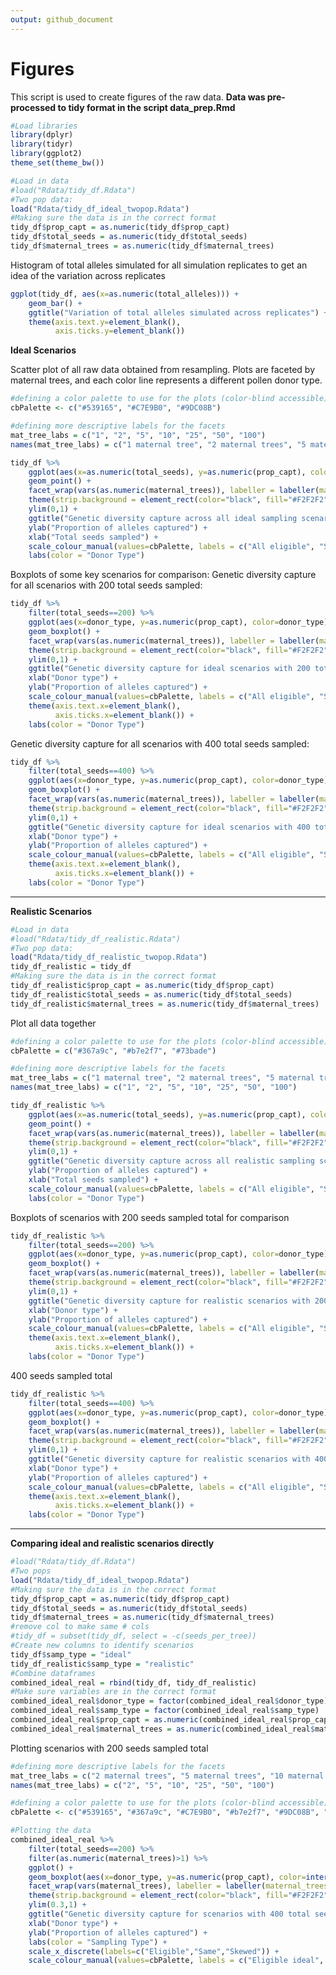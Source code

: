 ```yaml
---
output: github_document
---
```


# Figures 
This script is used to create figures of the raw data. 
**Data was pre-processed to tidy format in the script data_prep.Rmd**

```r
#Load libraries 
library(dplyr)
library(tidyr)
library(ggplot2)
theme_set(theme_bw())

#Load in data 
#load("Rdata/tidy_df.Rdata")
#Two pop data:
load("Rdata/tidy_df_ideal_twopop.Rdata")
#Making sure the data is in the correct format
tidy_df$prop_capt = as.numeric(tidy_df$prop_capt)
tidy_df$total_seeds = as.numeric(tidy_df$total_seeds)
tidy_df$maternal_trees = as.numeric(tidy_df$maternal_trees)
```

Histogram of total alleles simulated for all simulation replicates to get an idea of the variation across replicates
```r
ggplot(tidy_df, aes(x=as.numeric(total_alleles))) +
    geom_bar() +
    ggtitle("Variation of total alleles simulated across replicates") +
    theme(axis.text.y=element_blank(),
          axis.ticks.y=element_blank())
```

**Ideal Scenarios**  
  
Scatter plot of all raw data obtained from resampling. Plots are faceted by maternal trees, and each color line represents a different pollen donor type. 
```r
#defining a color palette to use for the plots (color-blind accessible)
cbPalette <- c("#539165", "#C7E9B0", "#9DC08B")

#defining more descriptive labels for the facets 
mat_tree_labs = c("1", "2", "5", "10", "25", "50", "100")
names(mat_tree_labs) = c("1 maternal tree", "2 maternal trees", "5 maternal trees", "10 maternal trees", "25 maternal trees", "50 maternal trees", "100 maternal trees")

tidy_df %>% 
    ggplot(aes(x=as.numeric(total_seeds), y=as.numeric(prop_capt), color=donor_type)) +
    geom_point() +
    facet_wrap(vars(as.numeric(maternal_trees)), labeller = labeller(maternal_trees = mat_tree_labs)) +
    theme(strip.background = element_rect(color="black", fill="#F2F2F2", linetype="solid")) +
    ylim(0,1) + 
    ggtitle("Genetic diversity capture across all ideal sampling scenarios") +
    ylab("Proportion of alleles captured") + 
    xlab("Total seeds sampled") + 
    scale_colour_manual(values=cbPalette, labels = c("All eligible", "Single", "Skewed")) + 
    labs(color = "Donor Type")
```

Boxplots of some key scenarios for comparison: 
Genetic diversity capture for all scenarios with 200 total seeds sampled: 
```r
tidy_df %>% 
    filter(total_seeds==200) %>% 
    ggplot(aes(x=donor_type, y=as.numeric(prop_capt), color=donor_type)) +
    geom_boxplot() +
    facet_wrap(vars(as.numeric(maternal_trees)), labeller = labeller(maternal_trees = mat_tree_labs)) +
    theme(strip.background = element_rect(color="black", fill="#F2F2F2", linetype="solid")) +
    ylim(0,1) + 
    ggtitle("Genetic diversity capture for ideal scenarios with 200 total seeds sampled") +
    xlab("Donor type") +
    ylab("Proportion of alleles captured") +
    scale_colour_manual(values=cbPalette, labels = c("All eligible", "Single", "Skewed")) +
    theme(axis.text.x=element_blank(),
          axis.ticks.x=element_blank()) + 
    labs(color = "Donor Type")
```

Genetic diversity capture for all scenarios with 400 total seeds sampled: 
```r
tidy_df %>% 
    filter(total_seeds==400) %>% 
    ggplot(aes(x=donor_type, y=as.numeric(prop_capt), color=donor_type)) +
    geom_boxplot() +
    facet_wrap(vars(as.numeric(maternal_trees)), labeller = labeller(maternal_trees = mat_tree_labs)) +
    theme(strip.background = element_rect(color="black", fill="#F2F2F2", linetype="solid")) +
    ylim(0,1) + 
    ggtitle("Genetic diversity capture for ideal scenarios with 400 total seeds sampled") +
    xlab("Donor type") +
    ylab("Proportion of alleles captured") +
    scale_colour_manual(values=cbPalette, labels = c("All eligible", "Single", "Skewed")) +
    theme(axis.text.x=element_blank(),
          axis.ticks.x=element_blank()) + 
    labs(color = "Donor Type")
```
***   
  
**Realistic Scenarios**

```r
#Load in data
#load("Rdata/tidy_df_realistic.Rdata")
#Two pop data:
load("Rdata/tidy_df_realistic_twopop.Rdata")
tidy_df_realistic = tidy_df
#Making sure the data is in the correct format
tidy_df_realistic$prop_capt = as.numeric(tidy_df$prop_capt)
tidy_df_realistic$total_seeds = as.numeric(tidy_df$total_seeds)
tidy_df_realistic$maternal_trees = as.numeric(tidy_df$maternal_trees)
```

Plot all data together
```r
#defining a color palette to use for the plots (color-blind accessible)
cbPalette = c("#367a9c", "#b7e2f7", "#73bade") 

#defining more descriptive labels for the facets 
mat_tree_labs = c("1 maternal tree", "2 maternal trees", "5 maternal trees", "10 maternal trees", "25 maternal trees", "50 maternal trees", "100 maternal trees")
names(mat_tree_labs) = c("1", "2", "5", "10", "25", "50", "100")

tidy_df_realistic %>% 
    ggplot(aes(x=as.numeric(total_seeds), y=as.numeric(prop_capt), color=donor_type)) +
    geom_point() +
    facet_wrap(vars(as.numeric(maternal_trees)), labeller = labeller(maternal_trees = mat_tree_labs)) +
    theme(strip.background = element_rect(color="black", fill="#F2F2F2", linetype="solid")) +
    ylim(0,1) + 
    ggtitle("Genetic diversity capture across all realistic sampling scenarios") +
    ylab("Proportion of alleles captured") + 
    xlab("Total seeds sampled") + 
    scale_colour_manual(values=cbPalette, labels = c("All eligible", "Single", "Skewed")) + 
    labs(color = "Donor Type")
```

Boxplots of scenarios with 200 seeds sampled total for comparison 
```r
tidy_df_realistic %>% 
    filter(total_seeds==200) %>% 
    ggplot(aes(x=donor_type, y=as.numeric(prop_capt), color=donor_type)) +
    geom_boxplot() +
    facet_wrap(vars(as.numeric(maternal_trees)), labeller = labeller(maternal_trees = mat_tree_labs)) +
    theme(strip.background = element_rect(color="black", fill="#F2F2F2", linetype="solid")) +
    ylim(0,1) + 
    ggtitle("Genetic diversity capture for realistic scenarios with 200 total seeds sampled") +
    xlab("Donor type") +
    ylab("Proportion of alleles captured") +
    scale_colour_manual(values=cbPalette, labels = c("All eligible", "Single", "Skewed")) +
    theme(axis.text.x=element_blank(),
          axis.ticks.x=element_blank()) + 
    labs(color = "Donor Type")
```

400 seeds sampled total
```r
tidy_df_realistic %>% 
    filter(total_seeds==400) %>% 
    ggplot(aes(x=donor_type, y=as.numeric(prop_capt), color=donor_type)) +
    geom_boxplot() +
    facet_wrap(vars(as.numeric(maternal_trees)), labeller = labeller(maternal_trees = mat_tree_labs)) +
    theme(strip.background = element_rect(color="black", fill="#F2F2F2", linetype="solid")) +
    ylim(0,1) + 
    ggtitle("Genetic diversity capture for realistic scenarios with 400 total seeds sampled") +
    xlab("Donor type") +
    ylab("Proportion of alleles captured") +
    scale_colour_manual(values=cbPalette, labels = c("All eligible", "Single", "Skewed")) +
    theme(axis.text.x=element_blank(),
          axis.ticks.x=element_blank()) + 
    labs(color = "Donor Type")
```

***  
  
**Comparing ideal and realistic scenarios directly**  
```r
#load("Rdata/tidy_df.Rdata")
#Two pops
load("Rdata/tidy_df_ideal_twopop.Rdata")
#Making sure the data is in the correct format
tidy_df$prop_capt = as.numeric(tidy_df$prop_capt)
tidy_df$total_seeds = as.numeric(tidy_df$total_seeds)
tidy_df$maternal_trees = as.numeric(tidy_df$maternal_trees)
#remove col to make same # cols 
#tidy_df = subset(tidy_df, select = -c(seeds_per_tree))
#Create new columns to identify scenarios 
tidy_df$samp_type = "ideal"
tidy_df_realistic$samp_type = "realistic"
#Combine dataframes
combined_ideal_real = rbind(tidy_df, tidy_df_realistic)
#Make sure variables are in the correct format 
combined_ideal_real$donor_type = factor(combined_ideal_real$donor_type)
combined_ideal_real$samp_type = factor(combined_ideal_real$samp_type)
combined_ideal_real$prop_capt = as.numeric(combined_ideal_real$prop_capt)
combined_ideal_real$maternal_trees = as.numeric(combined_ideal_real$maternal_trees)
```

Plotting scenarios with 200 seeds sampled total 
```r
#defining more descriptive labels for the facets 
mat_tree_labs = c("2 maternal trees", "5 maternal trees", "10 maternal trees", "25 maternal trees", "50 maternal trees", "100 maternal trees")
names(mat_tree_labs) = c("2", "5", "10", "25", "50", "100")

#defining a color palette to use for the plots (color-blind accessible)
cbPalette <- c("#539165", "#367a9c", "#C7E9B0", "#b7e2f7", "#9DC08B", "#73bade")

#Plotting the data
combined_ideal_real %>%
    filter(total_seeds==200) %>%
    filter(as.numeric(maternal_trees)>1) %>%
    ggplot() +
    geom_boxplot(aes(x=donor_type, y=as.numeric(prop_capt), color=interaction(samp_type, donor_type))) +
    facet_wrap(vars(maternal_trees), labeller = labeller(maternal_trees = mat_tree_labs)) +
    theme(strip.background = element_rect(color="black", fill="#F2F2F2", linetype="solid")) +
    ylim(0.3,1) + 
    ggtitle("Genetic diversity capture for scenarios with 400 total seeds sampled") +
    xlab("Donor type") +
    ylab("Proportion of alleles captured") +
    labs(color = "Sampling Type") +
    scale_x_discrete(labels=c("Eligible","Same","Skewed")) + 
    scale_colour_manual(values=cbPalette, labels = c("Eligible ideal", "Eligible realistic", "Single ideal", "Single realistic", "Skewed ideal", "Skewed realistic"))
```
